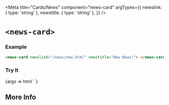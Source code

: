 


<Meta
  title="Cards/News"
  component="news-card"
  argTypes={{
    newslink: { type: 'string' },
    newstitle: { type: 'string' },
  }}
/>

# `<news-card>`

### Example

```html
<news-card newslink="/news/new.html" newstitle="New News!"> </news-card>
```

### Try It

<Canvas withSource="open" >
  <Story name="Build Your Own" component="news-card" args={{ newslink: '/news/new.html', newstitle: 'New News!' }}>
    {args => html`<news-card newslink="${args.newslink}" newstitle="${args.newstitle}"> </news-card>`}
  </Story>
</Canvas>

<ArgsTable story="Build Your Own"/>

## More Info

<Description markdown={readme} />
